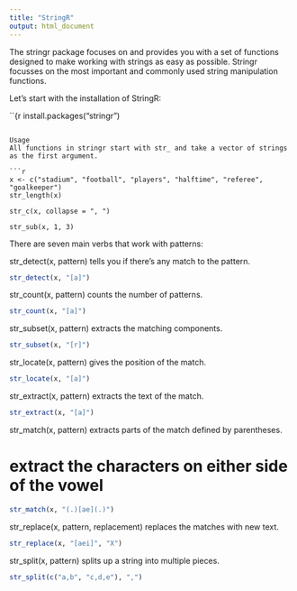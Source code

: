 ```yaml
---
title: "StringR"
output: html_document
---
```


The stringr package focuses on and provides you with a set of functions designed to make working with strings as easy as possible. Stringr focusses on the most important and commonly used string manipulation functions.

Let's start with the installation of StringR:

``{r
install.packages("stringr")
```

Usage
All functions in stringr start with str_ and take a vector of strings as the first argument.

```r
x <- c("stadium", "football", "players", "halftime", "referee", "goalkeeper")
str_length(x) 

str_c(x, collapse = ", ")

str_sub(x, 1, 3)
```

There are seven main verbs that work with patterns:

str_detect(x, pattern) tells you if there’s any match to the pattern.

```r
str_detect(x, "[a]")
```

str_count(x, pattern) counts the number of patterns.

```r
str_count(x, "[a]")
```

str_subset(x, pattern) extracts the matching components.

```r
str_subset(x, "[r]")
```

str_locate(x, pattern) gives the position of the match.

```r
str_locate(x, "[a]")
```

str_extract(x, pattern) extracts the text of the match.

```r
str_extract(x, "[a]")
```

str_match(x, pattern) extracts parts of the match defined by parentheses.

# extract the characters on either side of the vowel
```r
str_match(x, "(.)[ae](.)")
```

str_replace(x, pattern, replacement) replaces the matches with new text.

```r
str_replace(x, "[aei]", "X")
```

str_split(x, pattern) splits up a string into multiple pieces.
```r
str_split(c("a,b", "c,d,e"), ",")
```